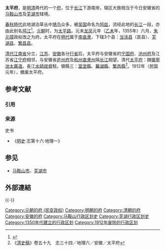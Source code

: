 {{主條目消歧義|本條目是講述安徽省的太平府。關於其他同名地名，請見[[太平府|太平府]]。}}

'''太平府'''，是[[明清|明清]]两代的一个[[府_(行政區劃)|府]]，位于[[长江|长江]]下游南岸，辖区大致相当于今日安徽省的[[马鞍山市|马鞍山市]]及[[芜湖市|芜湖市]]辖境。

[[春秋時代|春秋時代]]此地湖泊草丛中[[鳩鴿科|鳩鸟]]众多，被[[吴国|吴国]]命名为[[鸠兹|鸠兹]]，流经此地的[[长江|长江]]一段，亦由此别名[[鸠江|鸠江]]<ref>{{Cite web |url=http://www.jjq.gov.cn/about.asp?id=1 |title=鸠江简介 |access-date=2015-04-07 |archive-date=2011-09-08 |archive-url=https://web.archive.org/web/20110908073754/http://www.jjq.gov.cn/about.asp?id=1 |dead-url=yes }}</ref>。[[元朝|元朝]]时，为[[太平路_(安徽)|太平路]]。元末[[龍鳳_(韓林兒)|龙凤]]元年（[[乙未|乙未]]年，1355年）六月，[[朱元璋|朱元璋]]政权改之为府。太平府在[[明代|明代]]属于[[南直隶|南直隶]]，下辖3个县：[[当涂县|当涂县]]（首县）、[[芜湖县|芜湖县]]、[[繁昌县|繁昌县]]。

[[清代|清代]][[江南省|江南省]]分立，[[江苏省|江苏]]、[[安徽省|安徽]]各分[[行省|行省]]后，太平府与安徽省的[[宁国府|宁国府]]、[[池州府|池州府]]及江苏省[[江宁府|江宁府]]相邻，与安徽省[[庐州府|庐州府]]及[[和州直隶州|和州直隶州]]隔[[长江|长江]]相望。清代[[太平府|太平府]]：隸[[徽寧池太廣道|徽寧池太廣道]]。長江[[水師提督|水師提督]]駐。領縣三：[[當塗縣|當塗縣]]、[[蕪湖縣|蕪湖縣]]、[[繁昌縣|繁昌縣]]<ref>《[[清史稿|清史稿]]》卷五十九　志三十四／地理六／安徽／太平府</ref>。1912年（民国元年），撤废太平府。

== 参考文献 ==
=== 引用 ===
{{Reflist|2}}

=== 来源 ===
;史书
*《[[明史|明史]]·志第十六·地理一》

== 参见 ==
{{Portal box|安徽}}
* [[马鞍山市|马鞍山市]]、[[芜湖市|芜湖市]]

==外部連結==
{{Wikisource further reading}}
{{-}}
{{明朝行政区划|nocat}}
{{清朝安徽省行政區劃|nocat}}
{{安徽省历史二级政区|nocat}}
{{安徽行政区划小作品}}
[[Category:元朝的府_(民变政权)|Category:元朝的府 (民变政权)]]
[[Category:明朝的府|Category:明朝的府]]     
[[Category:清朝的府|Category:清朝的府]]
[[Category:安徽的府|Category:安徽的府]]            
[[Category:马鞍山行政区划史|Category:马鞍山行政区划史]]
[[Category:芜湖行政区划史|Category:芜湖行政区划史]]
[[Category:1350年代建立的行政区划|Category:1350年代建立的行政区划]]
[[Category:1912年废除的行政区划|Category:1912年废除的行政区划]]
